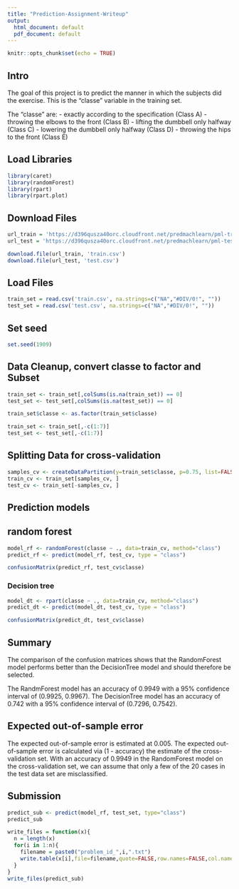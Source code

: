```yaml
---
title: "Prediction-Assignment-Writeup"
output:
  html_document: default
  pdf_document: default
---
```


```r
knitr::opts_chunk$set(echo = TRUE)
```

## Intro 
The goal of this project is to predict the manner in which the subjects did the exercise. This is the "classe" variable in the training set.

The "classe" are:
- exactly according to the specification (Class A)
- throwing the elbows to the front (Class B)
- lifting the dumbbell only halfway (Class C)
- lowering the dumbbell only halfway (Class D)
- throwing the hips to the front (Class E)

## Load Libraries
```r
library(caret)
library(randomForest)
library(rpart)
library(rpart.plot)
```

## Download Files
```r
url_train = 'https://d396qusza40orc.cloudfront.net/predmachlearn/pml-training.csv'
url_test = 'https://d396qusza40orc.cloudfront.net/predmachlearn/pml-testing.csv'

download.file(url_train, 'train.csv')
download.file(url_test, 'test.csv')
```

## Load Files
```r
train_set = read.csv('train.csv', na.strings=c("NA","#DIV/0!", ""))
test_set = read.csv('test.csv', na.strings=c("NA","#DIV/0!", ""))
```

## Set seed
```r
set.seed(1909)
```

## Data Cleanup, convert classe to factor and Subset
```r
train_set <- train_set[,colSums(is.na(train_set)) == 0]
test_set <- test_set[,colSums(is.na(test_set)) == 0]

train_set$classe <- as.factor(train_set$classe)

train_set <- train_set[,-c(1:7)]
test_set <- test_set[,-c(1:7)]
```

## Splitting Data for cross-validation
```r
samples_cv <- createDataPartition(y=train_set$classe, p=0.75, list=FALSE)
train_cv <- train_set[samples_cv, ] 
test_cv <- train_set[-samples_cv, ]
```

## Prediction models

## random forest 
```r
model_rf <- randomForest(classe ~ ., data=train_cv, method="class")
predict_rf <- predict(model_rf, test_cv, type = "class")
```

```r
confusionMatrix(predict_rf, test_cv$classe)
```

### Decision tree
```r
model_dt <- rpart(classe ~ ., data=train_cv, method="class")
predict_dt <- predict(model_dt, test_cv, type = "class")
```

```r
confusionMatrix(predict_dt, test_cv$classe)
```

## Summary

The comparison of the confusion matrices shows that the RandomForest model performs better than the DecisionTree model and should therefore be selected.

The RandmForest model has an accuracy of 0.9949 with a 95% confidence interval of (0.9925, 0.9967). The DecisionTree model has an accuracy of 0.742 with a 95% confidence interval of (0.7296, 0.7542).

## Expected out-of-sample error
The expected out-of-sample error is estimated at 0.005. The expected out-of-sample error is calculated via (1 - accuracy) the estimate of the cross-validation set. With an accuracy of 0.9949 in the RandomForest model on the cross-validation set, we can assume that only a few of the 20 cases in the test data set are misclassified.

## Submission

```r
predict_sub <- predict(model_rf, test_set, type="class")
predict_sub

write_files = function(x){
  n = length(x)
  for(i in 1:n){
    filename = paste0("problem_id_",i,".txt")
    write.table(x[i],file=filename,quote=FALSE,row.names=FALSE,col.names=FALSE)
  }
}
write_files(predict_sub)
```